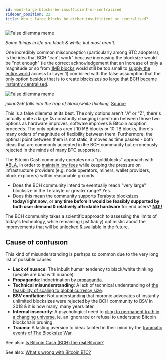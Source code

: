 ```yaml
---
id: wont-large-blocks-be-insufficient-or-centralised
sidebar_position: 22
title: Won't large blocks be either insufficient or centralised?
---
```



<img src={falseDilemmaUrl} alt="False dilemma meme" />

_Some things in life are black & white, but most aren't._

One incredibly common misconception (particularly among BTC adopters), is the idea that BCH "can't work" because increasing the blocksize would be "not enough" (ie the correct acknowledgement that an increase of only a magnitude or so from [1MB blocks](/faqs/BCH-vs-BTC/what-if-btc-raises-block-size) would still be too small to [supply the entire world](/faqs/Global-Reserve-Currency/what-do-you-mean-global-reserve-currency) access to Layer 1) combined with the false assumption that the only option besides that is to create blocksizes so large that [BCH became instantly centralised](/faqs/Decentralisation/do-bigger-blocks-centralise-nodes).



<img src={julian256Url} alt="False dilemma meme" />

_julian256 falls into the trap of black/white thinking._ [Source](https://x.com/_julian256_/status/1902654704615661816)

This is a false dilemma at its best. The only options aren't "A" or "Z", there's actually quite a large (& constantly changing) spectrum between those two options as hardware improves, software improves & Bitcoin adoption proceeds. The only options aren't 10 MB blocks or 10 TB blocks, there's many orders of magnitude of flexibility between them. Furthermore, the optimal point between them is not static, it moves as time passes - both ideas that are commonly accepted in the BCH community but erroneously rejected in the minds of many BTC supporters.

The Bitcoin Cash community operates on a "goldiblocks" approach with [ABLA](/faqs/BCH/what-is-the-maximum-bch-blocksize), in order to [maintain low fees](/faqs/BCH/will-bch-fees-rise) while keeping the pressure on infrastructure providers (e.g. node operators, miners, wallet providers, block explorers) within reasonable grounds.

- Does the BCH community intend to eventually reach "very large" blocksize in the Terabyte or greater range? Yes.
- Does this mean the community supports Terabyte blocksizes **today/right now**, or **any time before it would be feasibly supported by both user demand & relatively affordable hardware** for end users? **<u>NO!!</u>**

The BCH community takes a scientific approach to assessing the limits of today's technology, while remaining (justifiably) optimistic about the improvements that will be unlocked & available in the future.

## Cause of confusion

This kind of misunderstanding is perhaps so common due to the very long list of possible causes:

- **Lack of nuance**: The inbuilt human tendency to black/white thinking (people are bad with nuance).
- **Propaganda**: Indoctrination by [propaganda](/faqs/BCH-vs-BTC/why-is-there-so-much-propaganda-in-btc).
- **Technical misunderstanding**: A lack of technical understanding of [the feasibility of scaling to global currency size](/faqs/Global-Reserve-Currency/can-BCH-technically-scale-to-global-reserve-currency).
- **BSV conflation**: Not understanding that moronic advocates of instantly unlimited blocksizes were rejected by the BCH community to BSV in 2018 & it is now many, many years later.
- **Internal insecurity**: A psychological need to [cling to permanent truth in a changing universe](/faqs/Global-Reserve-Currency/can-BCH-technically-scale-to-global-reserve-currency#btc-node-operator-psychology), ie. an ignorance or refusal to understand Bitcoin blockchain pruning.
- **Trauma**: A lasting aversion to ideas tainted in their mind by the [traumatic events of The Blocksize War](/faqs/BCH-vs-BTC/why-do-btc-coiners-have-such-a-specific-vendetta-against-bch).


See also: [Is Bitcoin Cash (BCH) the real Bitcoin?](/faqs/BCH-vs-BTC/is-bch-the-real-bitcoin)

See also: [What's wrong with Bitcoin BTC?](/faqs/BCH-vs-BTC/whats-wrong-with-bitcoin-btc)
